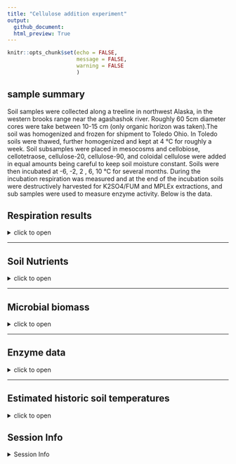 ```yaml
---
title: "Cellulose addition experiment"
output: 
  github_document:
  html_preview: True
---
```


```r
knitr::opts_chunk$set(echo = FALSE,
                      message = FALSE,
                      warning = FALSE
                      )
```

## sample summary
Soil samples were collected along a treeline in northwest Alaska, in the western brooks range near the agashashok river. Roughly 60 5cm diameter cores were take between 10-15 cm (only organic horizon was taken).The soil was homogenized and frozen for shipment to Toledo Ohio. In Toledo soils were thawed, further homogenized and kept at 4 °C for roughly a week. Soil subsamples were placed in mesocosms and cellobiose, cellotetraose, cellulose-20, cellulose-90, and coloidal cellulose were added in equal amounts being careful to keep soil moisture constant. Soils were then incubated at -6, -2, 2 , 6, 10 °C for several months. During the incubation respiration was measured and at the end of the incubation soils were destructively harvested for K2SO4/FUM and MPLEx extractions, and sub samples were used to measure enzyme activity. Below is the data. 

## Respiration results

<details>
  <summary>click to open</summary>
Respiration measurements were taken daily during the incubation using a Li-850 bench top respiration unit. Below are the respiration rates for each sample, as well as the calculates accumulative respiration rates.   

```r
tar_read(gg_respiration)
```

</details>
---

## Soil Nutrients
<details>
  <summary>click to open</summary>
Soil K2SO4 extracts were utilized to measure ammonium, Nitrate, Total free primary amines, phosphate, Total reducing sugars. Below is the concentration data.

```r
tar_read(gg_nutrients)
```
</details>
---

## Microbial biomass
<details>
  <summary>click to open</summary>
Soil K2SO4 extracts and fumigated K2SO4 extracts were utilized to measure microbial biomass in the soils at the end of the incubation. 

```r
tar_read(gg_MicrobialBiomass)
```
</details>
---


## Enzyme data
<details>
  <summary>click to open</summary> 
  
### Cellulases and hemicellulases

<details>
  <summary>click to open</summary>
  Cellulases and hemicellulase activity. This includes several downstream enzymes as well as upstream endo enzymes. 
  
```r
tar_read(gg_enzyme1)
```
  </details>
### Nutrient and oxidative enzymes
  <details>
  <summary>click to open</summary>
  Nutrient (nitrogen and phosphorus) acquiring enzyme activity
  
```r
tar_read(gg_enzyme2)
```
  </details>
### Enzyme metrics
  <details>
  <summary>click to open</summary>
  several calculated metrics
  
```r
tar_read(gg_enzyme3)
```


```r
tar_read(gg_Res_Enzyme)
```

```r
tar_read(gg_Res_Enzyme)$EA222
```

```r
tar_read(gg_Res_Enzyme)$alpha_Res_EA
```
  </details>

</details>
---

## Estimated historic soil temperatures
<details>
  <summary>click to open</summary>
Soil temperature estimates were constructed by correlating several years of soil measurements to air temperatures from Kotzebue AK. Then using this relationship soil temperature estimates were constructed from the years before soil measurements were taken. 

```r
tar_read(gg_SoilTemp)
```
</details>

## Session Info 

<details>
  <summary> Session Info </summary>

Date run: `r Sys.Date()`

```r
sessionInfo()
```

</details>
